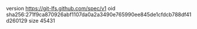 version https://git-lfs.github.com/spec/v1
oid sha256:271f9ca870926abf1107da0a2a3490e765990ee845de1cfdcb788df41d260129
size 45431
